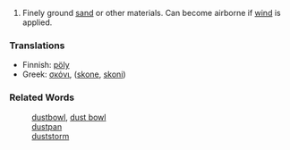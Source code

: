 #Finely ground [[sand]] or other materials.  Can become airborne if [[wind]] is applied.

===Translations===

*Finnish: [[pöly]]
*Greek: [[σκόνι]], ([[skone]], [[skoni]])

===Related Words===

:[[dustbowl]], [[dust bowl]]
:[[dustpan]]
:[[duststorm]]